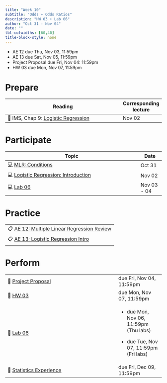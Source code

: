 ```yaml
---
title: "Week 10"
subtitle: "Odds + Odds Ratios"
description: "HW 03 + Lab 06"
author: "Oct 31 - Nov 04"
date: ""
tbl-colwidths: [60,40]
title-block-style: none
---
```


::: callout-important
-   AE 12 due Thu, Nov 03, 11:59pm
-   AE 13 due Sat, Nov 05, 11:59pm
-   Project Proposal due Fri, Nov 04: 11:59pm
-   HW 03 due Mon, Nov 07, 11:59pm
:::

# Prepare

+----------------------------------------------------------------------------------------------+-----------------------+
| Reading                                                                                      | Corresponding lecture |
+==============================================================================================+=======================+
| 📖 IMS, Chap 9: [Logistic Regression](https://openintro-ims.netlify.app/model-logistic.html) | Nov 02                |
+----------------------------------------------------------------------------------------------+-----------------------+

# Participate

+--------------------------------------------------------------------------+-------------+
| Topic                                                                    | Date        |
+==========================================================================+=============+
| 💻 [MLR: Conditions](../slides/18-mlr-conditions.html)                   | Oct 31      |
+--------------------------------------------------------------------------+-------------+
| 💻 [Logistic Regression: Introduction](../slides/19-logistic-intro.html) | Nov 02      |
+--------------------------------------------------------------------------+-------------+
| 💻 [Lab 06](lab-06.html)                                                 | Nov 03 - 04 |
+--------------------------------------------------------------------------+-------------+

# Practice

+----------------------------------------------------------------------------+
| 📋 [AE 12: Multiple Linear Regression Review](../ae/ae-12-mlr-review.html) |
+----------------------------------------------------------------------------+
| 📋 [AE 13: Logistic Regression Intro](../ae/ae-13-logistic-intro.html)     |
+----------------------------------------------------------------------------+

# Perform

+---------------------------------------------------------------------------------------------------+-----------------------------------------+
| 📝 [Project Proposal](https://sta210-fa22.netlify.app/project-instructions.html#project-proposal) | due Fri, Nov 04, 11:59pm                |
+---------------------------------------------------------------------------------------------------+-----------------------------------------+
| 📝 [HW 03](../hw/hw-03.html)                                                                      | due Mon, Nov 07, 11:59pm                |
+---------------------------------------------------------------------------------------------------+-----------------------------------------+
| 📝 [Lab 06](../labs/lab-06.html)                                                                  | -   due Mon, Nov 06, 11:59pm (Thu labs) |
|                                                                                                   |                                         |
|                                                                                                   | -   due Tue, Nov 07, 11:59pm (Fri labs) |
+---------------------------------------------------------------------------------------------------+-----------------------------------------+
| 📝 [Statistics Experience](https://sta210-fa22.netlify.app/hw/stats-experience.html)              | due Fri, Dec 09, 11:59pm                |
+---------------------------------------------------------------------------------------------------+-----------------------------------------+
